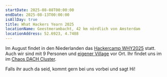 ```yaml
---
startDate: 2025-08-08T00:00:00
endDate: 2025-08-13T00:00:00
isAllDay: true
title: What Hackers Yearn 2025
locationName: Geestmerambacht, 42 km nördlich von Amsterdam
locationAddress: 52.6923, 4.7488
---
```


Im August findet in den Niederlanden das [Hackercamp WHY2025](https://why2025.org/) statt.
Auch wir sind mit 9 Personen und [eigener Village](https://wiki.why2025.org/Village:Chaostreff_Osnabr%C3%BCck) vor Ort. Ihr findet uns im im [Chaos DACH Cluster](https://wiki.why2025.org/Cluster:Chaos_Norden_Westen_Osten_%2B_Austria).

Falls ihr auch da seid, kommt gern bei uns vorbei und sagt Hi!
